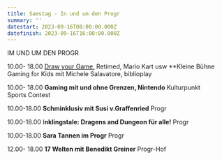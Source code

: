 ```yaml
---
title: Samstag - In und um den Progr
summary: ''
datestart: 2023-09-16T08:00:00.000Z
datefinish: 2023-09-16T16:00:00.000Z
---
```


IM UND UM DEN PROGR

10.00- 18.00 [Draw your Game,](https://playbern.ch/posts/OSMO-und-Draw-your-Game) Retimed, Mario Kart usw \*\*Kleine Bühne\
Gaming for Kids mit Michele Salavatore, biblioplay		&#x9;

10.00- 18.00	**Gaming mit und ohne Grenzen, Nintendo** Kulturpunkt\
Sports Contest				&#x9;

10.00-18.00	**Schminklusiv mit Susi v.Graffenried**			Progr

10.00-18.00	I**nklingstale: Dragens and Dungeon für alle!** 	Progr

10.00-18.00	**Sara Tannen im Progr**				Progr

12.00- 18.00	**17 Welten mit Benedikt Greiner** 			Progr-Hof
